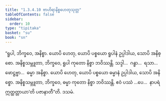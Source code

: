 ```yaml
---
title: "1.3.4.10 ဗာဟိရာနိစ္စဟေတုသုတ္တ"
tableOfContents: false
sidebar:
  order: 10
type: "tipitaka"
basket: "su"
book: "sn"
---
```



<DynamicBreadcrumb />

<Division number="143" book="sn" e="ch" v="18" p="300">

<Paragraph number="801" book="sn">
“ရူပါ, ဘိက္ခဝေ, အနိစ္စာ. ယောပိ ဟေတု, ယောပိ ပစ္စယော ရူပါနံ ဥပ္ပါဒါယ, သောပိ အနိစ္စော. အနိစ္စသမ္ဘူတာ, ဘိက္ခဝေ, ရူပါ ကုတော နိစ္စာ ဘဝိဿန္တိ. သဒ္ဒါ…  ဂန္ဓာ…  ရသာ…  ဖောဋ္ဌဗ္ဗာ…  ဓမ္မာ အနိစ္စာ. ယောပိ ဟေတု, ယောပိ ပစ္စယော ဓမ္မာနံ ဥပ္ပါဒါယ, သောပိ အနိစ္စော. အနိစ္စသမ္ဘူတာ, ဘိက္ခဝေ, ဓမ္မာ ကုတော နိစ္စာ ဘဝိဿန္တိ. ဧဝံ ပဿံ …ပေ…  နာပရံ ဣတ္ထတ္တာယာ’တိ ပဇာနာတီ”တိ.

</Paragraph>
</Division>

<Paragraph number="802" type="center" book="sn">
ဒသမံ.
</Paragraph>
